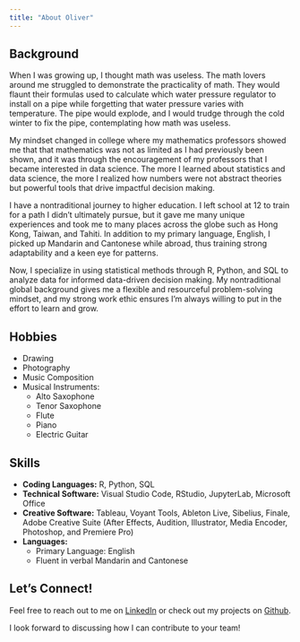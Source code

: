 ---
title: "About Oliver"
---

## Background

When I was growing up, I thought math was useless. The math lovers around me struggled to demonstrate the practicality of math. They would flaunt their formulas used to calculate which water pressure regulator to install on a pipe while forgetting that water pressure varies with temperature. The pipe would explode, and I would trudge through the cold winter to fix the pipe, contemplating how math was useless.

My mindset changed in college where my mathematics professors showed me that that mathematics was not as limited as I had previously been shown, and it was through the encouragement of my professors that I became interested in data science. The more I learned about statistics and data science, the more I realized how numbers were not abstract theories but powerful tools that drive impactful decision making.

I have a nontraditional journey to higher education. I left school at 12 to train for a path I didn’t ultimately pursue, but it gave me many unique experiences and took me to many places across the globe such as Hong Kong, Taiwan, and Tahiti. In addition to my primary language, English, I picked up Mandarin and Cantonese while abroad, thus training strong adaptability and a keen eye for patterns.

Now, I specialize in using statistical methods through R, Python, and SQL to analyze data for informed data-driven decision making. My nontraditional global background gives me a flexible and resourceful problem-solving mindset, and my strong work ethic ensures I’m always willing to put in the effort to learn and grow.

## Hobbies

  - Drawing
  - Photography
  - Music Composition
  - Musical Instruments:
    - Alto Saxophone
    - Tenor Saxophone
    - Flute
    - Piano
    - Electric Guitar

## Skills

  - **Coding Languages:** R, Python, SQL
  - **Technical Software:** Visual Studio Code, RStudio, JupyterLab, Microsoft Office
  - **Creative Software:** Tableau, Voyant Tools, Ableton Live, Sibelius, Finale, Adobe Creative Suite (After Effects, Audition, Illustrator, Media Encoder, Photoshop, and Premiere Pro)
  - **Languages:**
    - Primary Language: English
    - Fluent in verbal Mandarin and Cantonese

## Let's Connect!

Feel free to reach out to me on [LinkedIn](https://www.linkedin.com/in/oliver-siu/) or check out my projects on [Github](https://github.com/odspro-ucla).

I look forward to discussing how I can contribute to your team!
